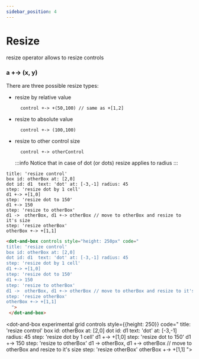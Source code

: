 ```yaml
---
sidebar_position: 4
---
```


# Resize

resize operator allows to resize controls

### a **+-\>** (x, y)

There are three possible resize types:
- resize by relative value
  ```dabl
    control +-> +(50,100) // same as +[1,2]
  ```
- resize to absolute value
  ```dabl
    control +-> (100,100)
  ```
- resize to other control size
  ```dabl
    control +-> otherControl
  ```
  :::info
  Notice that in case of dot (or dots) resize applies to radius
  :::

```dabl tab showLineNumbers
title: 'resize control'
box id: otherBox at: [2,0]
dot id: d1  text: 'dot' at: [-3,-1] radius: 45
step: 'resize dot by 1 cell'
d1 +-> +[1,0]
step: 'resize dot to 150'
d1 +-> 150
step: 'resize to otherBox'
d1 ->  otherBox, d1 +-> otherBox // move to otherBox and resize to it's size
step: 'resize otherBox'
otherBox +-> +[1,1]
```
```html tab showLineNumbers
<dot-and-box controls style="height: 250px" code="
title: 'resize control'
box id: otherBox at: [2,0]
dot id: d1  text: 'dot' at: [-3,-1] radius: 45
step: 'resize dot by 1 cell'
d1 +-> +[1,0]
step: 'resize dot to 150'
d1 +-> 150
step: 'resize to otherBox'
d1 ->  otherBox, d1 +-> otherBox // move to otherBox and resize to it's size
step: 'resize otherBox'
otherBox +-> +[1,1]
  ">
 </dot-and-box>
```

<dot-and-box experimental grid controls style={{height: 250}} code="
title: 'resize control'
box id: otherBox at: [2,0]
dot id: d1  text: 'dot' at: [-3,-1] radius: 45
step: 'resize dot by 1 cell'
d1 +-> +[1,0]
step: 'resize dot to 150'
d1 +-> 150
step: 'resize to otherBox'
d1 ->  otherBox, d1 +-> otherBox // move to otherBox and resize to it's size
step: 'resize otherBox'
otherBox +-> +[1,1]
">
 </dot-and-box>